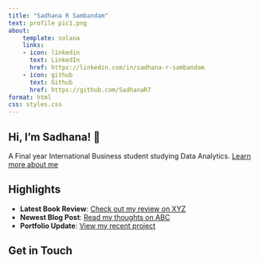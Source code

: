 ```yaml
---
title: "Sadhana R Sambandam"
text: profile pic1.png 
about:
    template: solana
    links:
    - icon: linkedin
      text: LinkedIn
      href: https://linkedin.com/in/sadhana-r-sambandam
    - icon: github
      text: Github
      href: https://github.com/SadhanaR7
format: html
css: styles.css
---
```


## Hi, I’m **Sadhana!** 👋  
A Final year International Business student studying Data Analytics. 
[Learn more about me](about.html)

## Highlights
- **Latest Book Review**: [Check out my review on XYZ](blog.html#bookreview)
- **Newest Blog Post**: [Read my thoughts on ABC](blog.html#latestblog)
- **Portfolio Update**: [View my recent project](portfolio.html#latestproject)

## Get in Touch  





<!--<</ul> -->

<!--<a href="https://github.com/yourprofile" target="_blank"><i class="fa fa-github" aria-hidden="true"></i></a>
<a href="https://linkedin.com/in/yourprofile" target="_blank"><i class="fa fa-linkedin" aria-hidden="true"></i></a>
<a href="https://instagram.com/yourprofile" target="_blank"><i class="fa fa-instagram" aria-hidden="true"></i></a>-->


<!--## Get in Touch
Connect with me on [GitHub](https://github.com/yourprofile), [LinkedIn](https://linkedin.com/in/yourprofile), and [Instagram](https://instagram.com/yourprofile). -->

<!--# Feature

---
# Contact

---
# Find me -->